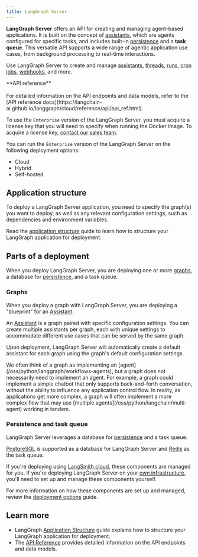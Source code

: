 ```yaml
---
title: LangGraph Server
---
```


**LangGraph Server** offers an API for creating and managing agent-based applications. It is built on the concept of [assistants](/langsmith/assistants), which are agents configured for specific tasks, and includes built-in [persistence](/oss/python/langgraph/persistence#memory-store) and a **task queue**. This versatile API supports a wide range of agentic application use cases, from background processing to real-time interactions.

Use LangGraph Server to create and manage [assistants](/langsmith/assistants), [threads](/oss/python/langgraph/persistence#threads), [runs](/langsmith/assistants#execution), [cron jobs](/langsmith/cron-jobs), [webhooks](/langsmith/use-webhooks), and more.

<Tip>
**API reference**<br></br>
For detailed information on the API endpoints and data models, refer to the [API reference docs](https://langchain-ai.github.io/langgraph/cloud/reference/api/api_ref.html).
</Tip>

To use the `Enterprise` version of the LangGraph Server, you must acquire a license key that you will need to specify when running the Docker image. To acquire a license key, [contact our sales team](https://www.langchain.com/contact-sales).

You can run the `Enterprise` version of the LangGraph Server on the following deployment options:

- Cloud
- Hybrid
- Self-hosted

## Application structure

To deploy a LangGraph Server application, you need to specify the graph(s) you want to deploy, as well as any relevant configuration settings, such as dependencies and environment variables.

Read the [application structure](/langsmith/application-structure) guide to learn how to structure your LangGraph application for deployment.

## Parts of a deployment

When you deploy LangGraph Server, you are deploying one or more [graphs](#graphs), a database for [persistence](/oss/python/langgraph/persistence), and a task queue.

### Graphs

When you deploy a graph with LangGraph Server, you are deploying a "blueprint" for an [Assistant](/langsmith/assistants).

An [Assistant](/langsmith/assistants) is a graph paired with specific configuration settings. You can create multiple assistants per graph, each with unique settings to accommodate different use cases
that can be served by the same graph.

Upon deployment, LangGraph Server will automatically create a default assistant for each graph using the graph's default configuration settings.

<Note>
We often think of a graph as implementing an [agent](/oss/python/langgraph/workflows-agents), but a graph does not necessarily need to implement an agent. For example, a graph could implement a simple
chatbot that only supports back-and-forth conversation, without the ability to influence any application control flow. In reality, as applications get more complex, a graph will often implement a more complex flow that may use [multiple agents](/oss/python/langchain/multi-agent) working in tandem.
</Note>

### Persistence and task queue

LangGraph Server leverages a database for [persistence](/oss/python/langgraph/persistence) and a task queue.

[PostgreSQL](https://www.postgresql.org/) is supported as a database for LangGraph Server and [Redis](https://redis.io/) as the task queue.

If you're deploying using [LangSmith cloud](/langsmith/cloud), these components are managed for you. If you're deploying LangGraph Server on your [own infrastructure](/langsmith/self-hosted), you'll need to set up and manage these components yourself.

For more information on how these components are set up and managed, review the [deployment options](/langsmith/deployment-options) guide.

## Learn more

- LangGraph [Application Structure](/langsmith/application-structure) guide explains how to structure your LangGraph application for deployment.
- The [API Reference](https://langchain-ai.github.io/langgraph/cloud/reference/api/api_ref.html) provides detailed information on the API endpoints and data models.
